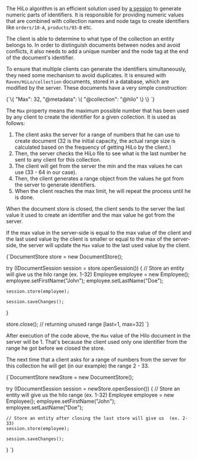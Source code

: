 
The HiLo algorithm is an efficient solution used by [a session](../session/what-is-a-session-and-how-does-it-work.mdx) to generate numeric parts of identifiers. It is responsible for providing numeric values that are combined with collection names and node tags to create identifiers like `orders/10-A`, `products/93-B` etc. 

The client is able to determine to what type of the collection an entity belongs to. In order to distinguish documents between nodes and avoid conflicts, it also needs to add a unique number and the node tag at the end of the document's identifier.

To ensure that multiple clients can generate the identifiers simultaneously, they need some mechanism to avoid duplicates. It is ensured with `Raven/HiLo/collection` documents, stored in a database, which are modified by the server. These documents have a very simple construction:

<TabItem value="json" label="json">
<CodeBlock language="json">
{`\{
    "Max": 32,
    "@metadata": \{
        "@collection": "@hilo"
    \}
\}
`}
</CodeBlock>
</TabItem>

The `Max` property means the maximum possible number that has been used by any client to create the identifier for a given collection. It is used as follows:

1. The client asks the server for a range of numbers that he can use to create document (32 is the initial capacity, the actual range size is calculated based on the frequency of getting HiLo by the client.)
2. Then, the server checks the HiLo file to see what is the last number he sent to any client for this collection.
3. The client will get from the server the min and the max values he can use (33 - 64 in our case).
4. Then, the client generates a range object from the values he got from the server to generate identifiers.
5. When the client reaches the max limit, he will repeat the process until he is done.

<Admonition type="note" title="Returning HiLo ranges" id="returning-hilo-ranges" href="#returning-hilo-ranges">
When the document store is closed, the client sends to the server the last value it used to create an identifier and the max value he got from the server.

If the max value in the server-side is equal to the max value of the client and the last used value by the client is smaller or equal to the max of the server-side, the server will update the `Max` value to the last used value by the client.

<TabItem value="return_hilo_1" label="return_hilo_1">
<CodeBlock language="java">
{`DocumentStore store = new DocumentStore();

try (IDocumentSession session = store.openSession()) \{
    // Store an entity will give us the hilo range (ex. 1-32)
    Employee employee = new Employee();
    employee.setFirstName("John");
    employee.setLastName("Doe");

    session.store(employee);

    session.saveChanges();
\}

store.close(); // returning unused range [last=1, max=32]
`}
</CodeBlock>
</TabItem>

After execution of the code above, the `Max` value of the Hilo document in the server will be 1. That's because the client used only one identifier from the range he got before we closed the store.

The next time that a client asks for a range of numbers from the server for this collection he will get (in our example) the range 2 - 33.

<TabItem value="return_hilo_2" label="return_hilo_2">
<CodeBlock language="java">
{`DocumentStore newStore = new DocumentStore();

try (IDocumentSession session = newStore.openSession()) \{
    // Store an entity will give us the hilo range (ex. 1-32)
    Employee employee = new Employee();
    employee.setFirstName("John");
    employee.setLastName("Doe");

    // Store an entity after closing the last store will give us  (ex. 2-33)
    session.store(employee);

    session.saveChanges();
\}
`}
</CodeBlock>
</TabItem>

</Admonition>


